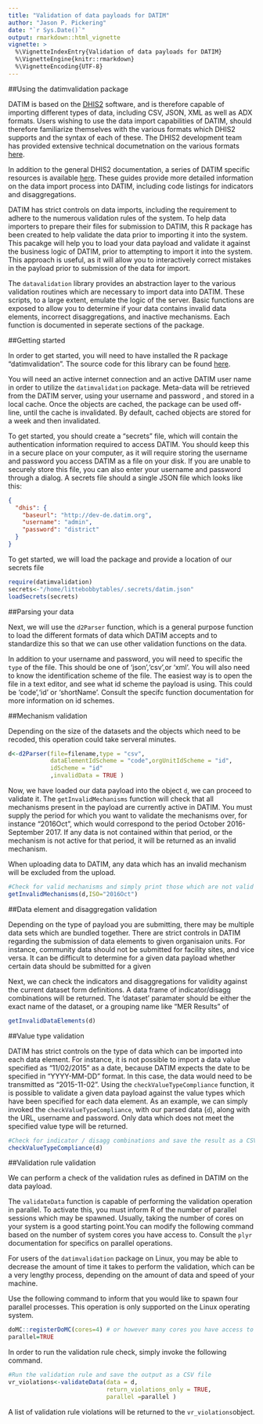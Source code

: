 ```yaml
---
title: "Validation of data payloads for DATIM"
author: "Jason P. Pickering"
date: "`r Sys.Date()`"
output: rmarkdown::html_vignette
vignette: >
  %\VignetteIndexEntry{Validation of data payloads for DATIM}
  %\VignetteEngine{knitr::rmarkdown}
  %\VignetteEncoding{UTF-8}
---
```



##Using the datimvalidation package

DATIM is based on the [DHIS2](https://dhis2.org/) software, and is therefore capable of importing different types of data, including
CSV, JSON, XML as well as ADX formats. Users wishing to use the data import capabilities of DATIM, should therefore familiarize themselves with 
the various formats which DHIS2 supports and the syntax of each of these. The DHIS2 development team has provided extensive technical
documetnation on the various formats [here](http://dhis2.github.io/dhis2-docs/master/en/developer/html/webapi_data_values.html). 

In addition to the general DHIS2 documentation, a series of DATIM specific resources is available [here](https://datim.zendesk.com/hc/en-us/sections/200413199-Data-Import-and-Exchange). These guides provide more detailed information on the data import process into DATIM, including code listings for indicators and disaggregations. 

DATIM has strict controls on data imports, including the requirement to adhere to the numerous validation rules of the system. To help data importers to prepare their files for submission to DATIM, this R package has been created to help validate the data prior to importing it into the system. This pacakge will help you to load your data payload and validate it against the business logic of DATIM, prior to  attempting to import it into the system. This approach is useful, as it will allow you to interactively correct mistakes in the payload prior to submission of the data for import. 

The `datavalidation` library provides an abstraction layer to the various validation routines which are necessary to import data into DATIM. These scripts, to a large extent, emulate the logic of the server. Basic functions are exposed to allow
you to determine if your data contains invalid data elements, incorrect disaggregations, and inactive mechanisms. Each function is documented in seperate sections of the package. 


##Getting started

In order to get started, you will need to have installed the R package "datimvalidation". The source code for this library can be found [here](https://github.com/jason-p-pickering/datim-validation). 


You will need an active internet connection and an active DATIM user name in order to utilize the `datimvalidation` package. Meta-data will be retrieved from the DATIM server, using your username and password , and stored in a local cache. Once the objects are cached, the package can be used off-line, until the cache is invalidated. By default, cached objects are stored for a week and then invalidated. 

To get started, you should create a "secrets" file, which will contain the authentication information required to access DATIM. You should keep this in a secure place on your computer, as it will require storing the username and password you access DATIM as a file on your disk. If you are unable to securely store this file, you can also enter your username and password through a dialog. A secrets file should a single JSON file which looks like this: 

```json
{
  "dhis": {
    "baseurl": "http://dev-de.datim.org",
    "username": "admin",
    "password": "district"
  }
}
```

To get started, we will load the package and provide a location of our secrets file

```r
require(datimvalidation)
secrets<-"/home/littebobbytables/.secrets/datim.json"
loadSecrets(secrets)
```


##Parsing your data

Next, we will use the `d2Parser` function, which is a general purpose function to load the different formats of data which 
DATIM accepts and to standardize this so that we can use other validation functions on the data. 

In addition to your username and password, you will need to specific the `type` of the file. This should be one of 'json','csv',or 'xml'. 
You will also need to know the identification scheme of the file. The easiest way is to open the file in a text editor, and see what id scheme
the payload is using. This could be 'code','id' or 'shortName'. Consult the specifc function documentation for more information on id schemes.


##Mechanism validation

Depending on the size of the datasets and the objects which need to be recoded, this operation could take serveral minutes. 

```r
d<-d2Parser(file=filename,type = "csv",
            dataElementIdScheme = "code",orgUnitIdScheme = "id",
            idScheme = "id" 
            ,invalidData = TRUE )
```

Now, we have loaded our data payload into the object `d`, we can proceed to validate it. The `getInvalidMechanisms` function will check that all mechanisms present in the payload are currently active in DATIM. You must supply the period for which you want to validate the mechanisms over, for instance "2016Oct", which would correspond to the period October 2016-September 2017. If any data is not contained within that period, or the mechanism is not active for that period, it will be returned as an invalid mechanism. 

When uploading data to DATIM, any data which has an invalid mechanism will be excluded from the upload.

```r
#Check for valid mechanisms and simply print those which are not valid
getInvalidMechanisms(d,ISO="2016Oct")
```


##Data element  and disaggregation validation

Depending on the type of payload you are submitting, there may be multiple data sets which are bundled together. There are strict controls in DATIM regarding the submission of data elements to given organisaion units. For instance, community data should not be submitted for facility sites, and vice versa. It can be difficult to determine for a given data payload whether certain data should be submitted for a given 

Next, we can check the indicators and disaggregations for validity against the current dataset form definitions. A data frame of indicator/disagg combinations will be returned. The 'dataset' paramater should be either the exact name of the dataset, or a grouping name like "MER Results" of 


```r
getInvalidDataElements(d)
```

##Value type validation

DATIM has strict controls on the type of data which can be imported into each data element. For instance, it is not possible to import a data value specified as "11/02/2015" as a date, because DATIM expects the date to be specified in "YYYY-MM-DD" format. In this case, the data would need to be transmitted as "2015-11-02". Using the `checkValueTypeCompliance` function, it is possible to validate a given data payload against the value types which have been specified for each data element. As an example, we can simply invoked the `checkValueTypeCompliance`, with our parsed data (`d`), along with the URL, username and password. Only data which does not 
meet the specified value type will be returned.

```r
#Check for indicator / disagg combinations and save the result as a CSV file
checkValueTypeCompliance(d)
```

##Validation rule validation

We can perform a check of the validation rules as defined in DATIM on the data payload.

The `validateData` function is capable of performing the validation operation in parallel. To activate this, you must inform R of the number of parallel
sessions which may be spawned. Usually, taking the number of cores on your system is a good starting point.You can modify the following command based on the number of system cores you have access to. Consult the `plyr` documentation for specifics on parallel operations. 

For users of the `datimvalidation` package on Linux, you may be able to decrease the amount of time it takes to perform the validation, which can be a very lengthy process, depending on the amount of data and speed of your machine. 

Use the following command to inform that you would like to spawn four parallel processes. This operation is only supported on the Linux operating system. 

```r
doMC::registerDoMC(cores=4) # or however many cores you have access to
parallel=TRUE
```


In order to run the validation rule check, simply invoke the following command. 

```r
#Run the validation rule and save the output as a CSV file
vr_violations<-validateData(data = d,
                            return_violations_only = TRUE,
                            parallel =parallel )

```

A list of validation rule violations will be returned to the `vr_violations`object.